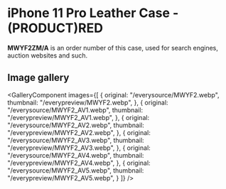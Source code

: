 
# iPhone 11 Pro Leather Case - (PRODUCT)RED

<Callout type='info' emoji='👉🏻'>**MWYF2ZM/A** is an order number of this case, used for search engines, auction websites and such.</Callout>

## Image gallery

<GalleryComponent
    images={[
      {
        original: "/everysource/MWYF2.webp",
        thumbnail: "/everypreview/MWYF2.webp",
      },
      {
        original: "/everysource/MWYF2_AV1.webp",
        thumbnail: "/everypreview/MWYF2_AV1.webp",
      },
      {
        original: "/everysource/MWYF2_AV2.webp",
        thumbnail: "/everypreview/MWYF2_AV2.webp",
      },
      {
        original: "/everysource/MWYF2_AV3.webp",
        thumbnail: "/everypreview/MWYF2_AV3.webp",
      },
      {
        original: "/everysource/MWYF2_AV4.webp",
        thumbnail: "/everypreview/MWYF2_AV4.webp",
      },
      {
        original: "/everysource/MWYF2_AV5.webp",
        thumbnail: "/everypreview/MWYF2_AV5.webp",
      }
    ]}
  />
